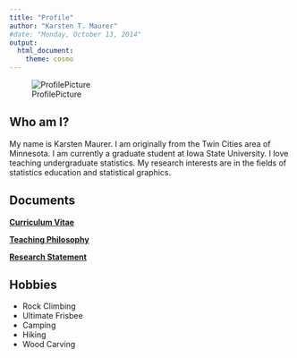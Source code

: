 ```yaml
---
title: "Profile"
author: "Karsten T. Maurer"
#date: "Monday, October 13, 2014"
output: 
  html_document:
    theme: cosmo
---
```


![ProfilePicture](images/StockholmSmall.png)

## Who am I?

My name is Karsten Maurer.  I am originally from the Twin Cities area of Minnesota. I am currently a graduate student at Iowa State University. I love teaching undergraduate statistics. My research interests are in the fields of statistics education and statistical graphics.

## Documents

 **[Curriculum Vitae](documents/KarstenMaurerCV.pdf)**

 **[Teaching Philosophy](documents/TeachingPhilosophy.pdf)**

 **[Research Statement](documents/ResearchStatement.pdf)**

## Hobbies

* Rock Climbing
* Ultimate Frisbee
* Camping
* Hiking
* Wood Carving



